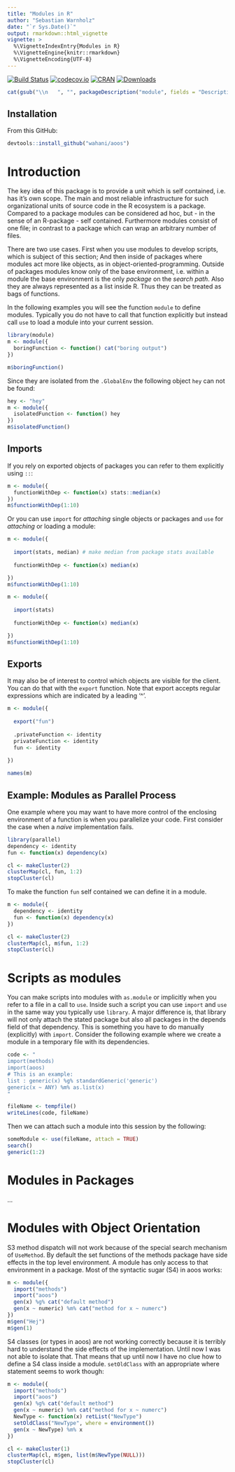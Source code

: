 ```yaml
---
title: "Modules in R"
author: "Sebastian Warnholz"
date: "`r Sys.Date()`"
output: rmarkdown::html_vignette
vignette: >
  %\VignetteIndexEntry{Modules in R}
  %\VignetteEngine{knitr::rmarkdown}
  %\VignetteEncoding{UTF-8}
---
```


[![Build Status](https://travis-ci.org/wahani/module.png?branch=master)](https://travis-ci.org/wahani/module)
[![codecov.io](https://codecov.io/github/wahani/module/coverage.svg?branch=master)](https://codecov.io/github/wahani/module?branch=master)
[![CRAN](http://www.r-pkg.org/badges/version/module)](http://cran.rstudio.com/package=module)
[![Downloads](http://cranlogs.r-pkg.org/badges/module?color=brightgreen)](http://www.r-pkg.org/pkg/module)

```r
cat(gsub("\\n   ", "", packageDescription("module", fields = "Description")))
```

## Installation

From this GitHub:

```r
devtools::install_github("wahani/aoos")
```

# Introduction

The key idea of this package is to provide a unit which is self contained, i.e. 
has it's own scope. The main and most reliable infrastructure for such 
organizational units of source code in the R ecosystem is a package. Compared to
a package modules can be considered ad hoc, but - in the sense of an R-package -
self contained. Furthermore modules consist of one file; in contrast to a
package which can wrap an arbitrary number of files.

There are two use cases. First when you use modules to develop scripts, which is
subject of this section; And then inside of packages where modules act more like
objects, as in object-oriented-programming. Outside of packages modules know
only of the base environment, i.e. within a module the base environment is the
only *package* on the *search path*. Also they are always represented as a list
inside R. Thus they can be treated as bags of functions.

In the following examples you will see the function `module` to define modules.
Typically you do not have to call that function explicitly but instead call
`use` to load a module into your current session.

```r
library(module)
m <- module({
  boringFunction <- function() cat("boring output")
})

m$boringFunction()
```

Since they are isolated from the `.GlobalEnv` the following object `hey` can not
be found:

```r
hey <- "hey"
m <- module({
  isolatedFunction <- function() hey
})
m$isolatedFunction()
```

## Imports

If you rely on exported objects of packages you can refer to them explicitly
using `::`:

```r
m <- module({
  functionWithDep <- function(x) stats::median(x)
})
m$functionWithDep(1:10)
```

Or you can use `import` for *attaching* single objects or packages and `use` for
*attaching* or loading a module:

```r
m <- module({
 
  import(stats, median) # make median from package stats available
  
  functionWithDep <- function(x) median(x)

})
m$functionWithDep(1:10)
```

```r
m <- module({
  
  import(stats)
  
  functionWithDep <- function(x) median(x)

})
m$functionWithDep(1:10)
```

## Exports

It may also be of interest to control which objects are visible for the client.
You can do that with the `export` function. Note that export accepts regular
expressions which are indicated by a leading '^'.

```r
m <- module({
  
  export("fun")
  
  .privateFunction <- identity
  privateFunction <- identity
  fun <- identity
  
})

names(m)
```

## Example: Modules as Parallel Process

One example where you may want to have more control of the enclosing environment 
of a function is when you parallelize your code. First consider the case when a 
*naive* implementation fails.

```r
library(parallel)
dependency <- identity
fun <- function(x) dependency(x) 

cl <- makeCluster(2)
clusterMap(cl, fun, 1:2)
stopCluster(cl)
```

To make the function `fun` self contained we can define it in a module. 

```r
m <- module({
  dependency <- identity
  fun <- function(x) dependency(x) 
})

cl <- makeCluster(2)
clusterMap(cl, m$fun, 1:2)
stopCluster(cl)
```


# Scripts as modules

You can make scripts into modules with `as.module` or implicitly when you refer
to a file in a call to `use`. Inside such a script you can use `import` and
`use` in the same way you typically use `library`. A major difference is, that
library will not only attach the stated package but also all packages in the 
depends field of that dependency. This is something you have to do manually
(explicitly) with `import`. Consider the following example where we create a
module in a temporary file with its dependencies.

```r
code <- "
import(methods)
import(aoos)
# This is an example:
list : generic(x) %g% standardGeneric('generic')
generic(x ~ ANY) %m% as.list(x)
"

fileName <- tempfile()
writeLines(code, fileName)
```

Then we can attach such a module into this session by the following:

```r
someModule <- use(fileName, attach = TRUE)
search()
generic(1:2)
```


# Modules in Packages

...


# Modules with Object Orientation

S3 method dispatch will not work because of the special search mechanism of
`UseMethod`. By default the set functions of the methods package have side
effects in the top level environment. A module has only access to that
environment in a package. Most of the syntactic sugar (S4) in aoos works:

```r
m <- module({
  import("methods")
  import("aoos")
  gen(x) %g% cat("default method")
  gen(x ~ numeric) %m% cat("method for x ~ numerc")
})
m$gen("Hej")
m$gen(1)
```

S4 classes (or types in aoos) are not working correctly because it is terribly
hard to understand the side effects of the implementation. Until now I was not
able to isolate that. That means that up until now I have no clue how to define
a S4 class inside a module. `setOldClass` with an appropriate where statement
seems to work though:

```r
m <- module({
  import("methods")
  import("aoos")
  gen(x) %g% cat("default method")
  gen(x ~ numeric) %m% cat("method for x ~ numerc")
  NewType <- function(x) retList("NewType")
  setOldClass("NewType", where = environment())
  gen(x ~ NewType) %m% x
})

cl <- makeCluster(1)
clusterMap(cl, m$gen, list(m$NewType(NULL)))
stopCluster(cl)
```
